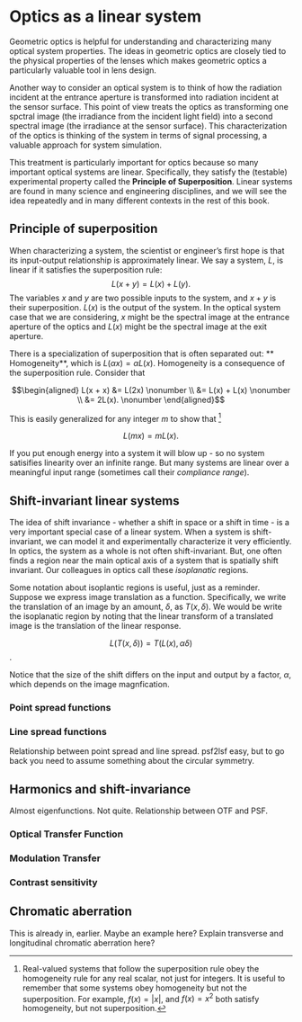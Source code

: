 # Optics as a linear system {#sec-optics-linear}
Geometric optics is helpful for understanding and characterizing many optical system properties. The ideas in geometric optics are closely tied to the physical properties of the lenses which makes geometric optics a particularly valuable tool in lens design.

Another way to consider an optical system is to think of how the radiation incident at the entrance aperture is transformed into radiation incident at the sensor surface.  This point of view treats the optics as transforming one spctral image (the irradiance from the incident light field) into a second spectral image (the irradiance at the sensor surface).  This characterization of the optics is thinking of the system in terms of signal processing, a valuable approach for system simulation.  

This treatment is particularly important for optics because so many important optical systems are linear.  Specifically, they satisfy the (testable) experimental property called the **Principle of Superposition**. Linear systems are found in many science and engineering disciplines, and we will see the idea repeatedly and in many different contexts in the rest of this book.  

## Principle of superposition
When characterizing a system, the scientist or engineer's first hope is that its input-output relationship is approximately linear. We say a system, $L$, is linear if it satisfies the superposition rule: $$L(x + y) = L(x) + L(y).$$ The variables $x$ and $y$ are two possible inputs to the system, and $x+y$ is their superposition. $L(x)$ is the output of the system.  In the optical system case that we are considering, $x$ might be the spectral image at the entrance aperture of the optics and $L(x)$ might be the spectral image at the exit aperture.

There is a specialization of superposition that is often separated out: ** Homogeneity**, which is $L(\alpha x) = \alpha L(x)$. Homogeneity is a consequence of the superposition rule. Consider that

$$\begin{aligned}
L(x + x) &= L(2x) \nonumber  \\ 
&= L(x) + L(x) \nonumber \\
&= 2L(x). \nonumber
\end{aligned}$$

This is easily generalized for any integer $m$ to show that [^optics-linearity]

$$L(m x) = m  L(x).$$

If you put enough energy into a system it will blow up - so no system satisifies linearity over an infinite range. But many systems are linear over a meaningful input range (sometimes call their *compliance range*).

[^optics-linearity]: Real-valued systems that follow the superposition rule obey the homogeneity rule for any real scalar, not just for integers. It is useful to remember that some systems obey homogeneity but not the superposition. For example, $f(x) = \lvert x \rvert$, and $f(x) = x^2$ both satisfy homogeneity, but not superposition.

## Shift-invariant linear systems

The idea of shift invariance - whether a shift in space or a shift in time - is a very important special case of a linear system. When a system is shift-invariant, we can model it and experimentally characterize it very efficiently. In optics, the system as a whole is not often shift-invariant.  But, one often finds a region near the main optical axis of a system that is spatially shift invariant. Our colleagues in optics call these *isoplanatic* regions.  

Some notation about isoplantic regions is useful, just as a reminder. Suppose we express image translation as a function. Specifically, we write the translation of an image by an amount, $\delta$, as $T(x,\delta)$.  We would be write the isoplanatic region by noting that the linear transform of a translated image is the translation of the linear response. 

$$L(T(x,\delta)) = T(L(x),\alpha \delta)$$.  

Notice that the size of the shift differs on the input and output by a factor, $\alpha$, which depends on the image magnfication.

### Point spread functions

### Line spread functions

Relationship between point spread and line spread. psf2lsf easy, but to go back you need to assume something about the circular symmetry.

## Harmonics and shift-invariance
Almost eigenfunctions.  Not quite.
Relationship between OTF and PSF.

### Optical Transfer Function
### Modulation Transfer
### Contrast sensitivity

## Chromatic aberration

This is already in, earlier.  Maybe an example here? Explain transverse and longitudinal chromatic aberration here? 





